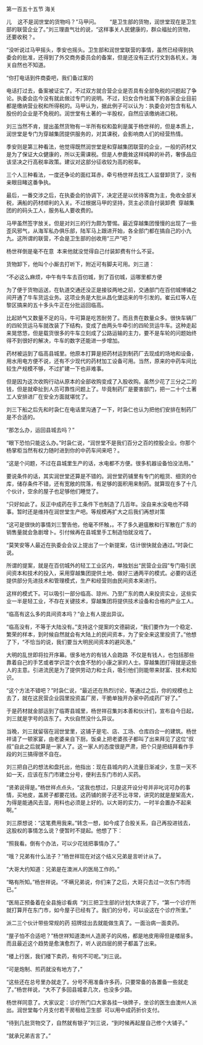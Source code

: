 

第一百五十五节 海关

儿    这不是润世堂的货物吗？”马甲问。       “是卫生部的货物，润世堂现在是卫生部的联营企业了。”刘三理直气壮的说，“这样事关人民健康的，群众福扯的货物，还要收税？。

“没听说过马甲摇头，季安也摇头。卫生部和润世堂联营的事情，虽然已经得到执委会的批准，还得到了外交商务委员会的备案，但是还没有正式行文到各机关。海关自然也不知道。

“你打电话到件商委吧，我们备过案的

电话打过去，备案被证实了。不过双方就合营企业是否具有全部免税的问题起了争论。执委会迄今没有就此做过专门的说明。不过，妇女合作社属下的各家企业目前都是缴纳营业税和所得税的。马甲认为，据此例子可以认为：执委会对包含有私人股份的企业是不免税的。润世堂有土著的一半股权，自然应该缴纳进口税。

刘三当然不肯，提出虽然货物有一半所有权和盈利是属于杨世祥的，但是本质上，润世堂是专门为穿越集团提供服务的，对其课税，会影响商人们的经营热情。

季安则是第三种看法，他觉得既然润世堂是和穿越集团联营的企业，一般的药材又是为了保证大众健康的，所以无需课税。但是人参鹿耸这样纯粹的补药，奢侈品应该坚决之行高税率政策。建议对这部分征收较为高的税率。

三个人三种看法，一度还争论的面红耳赤，牵亏杨世祥去找工人监督卸货了，没有亲眼目睹这番争执。

最后，一番交涉之后，在执委会的协调下，决定还是以优待客商为主，免收全部关税，满船的药材顺利的入关。不过根据马甲的坚持，货主必须自付装卸费  穿越集团的的码头工人，服务私人要收费的。

马甲虽然签字放关。但是对刘三的行为颇为警惕。最近穿越集团慢慢的出现了一些歪风邪气，从海军私办俱乐部，陆军马上跟进开始，各全部门都在搞自己的小九九。这所谓的联营，不会是卫生部的创收用“三产”吧？

杨世祥倒是毫不在意  本来他就没觉得自己付装卸费有什么不妥。

货物卸下，他叫个小厮去打听下，附近可有脚夫可用。刘三道：

“不必这么麻烦，中午有牛车去百仞城，到了百仞城，运哪里都方便

为了便于货物运送，在轨道交通还没正是接驳两地之前，交通部门在百仞城博铺之间开通了牛车货运业务。这项业务是大批从昌化堡运来的牛引发的。崔云红等人在黎区搞来的五十多头牛正在分批运回临高。

比起娇气又数量不足的马，牛可算是吃苦耐劳了。而且贵在数量众多。很快车辆厂的四轮货运马车就改装了下结构，变成了由两头牛牵引的四轮货运牛车。这种走起来晃悠悠，但是载货很多的牛车立刻成了公路运输的主力，要不是车轮的问题始终得不到很好的解决，牛车的数字还能进一步增加。

药材被运到了临高县城里。他原本打算是把药材运到制药厂去现成的场地和设备，用水用电方便不说，还有不少现代的药材加工设备可用。当然，原来的中药车间比较生产规模不够，不过扩建一下也非难事。

但是因为这次收购行动从原本的全部收购变成了入股收购。虽然少花了三分之二的钱，但是就牵扯到人员可靠性问题上了。毕竟制药厂是要害部门，把一二十个土著工人安排进厂在安全方面就堪忧了。

刘三下船之后先和时袅仁在电话里沟通了一下，时袅仁也认为把他们安排在制药厂是不合适的。

“那怎么办，运回县城去吗？”

“眼下恐怕只能这么办。”时袅仁说，“润世堂不是我们百分之百的控股企业。你那个杨掌柜当然有权力随时进到你的中药车间来吧？。

“这是个问题，不过在县城里生产的话，水电都不方便。很多机器设备怕没法用。”

要说条件的话，其实润世堂还算是不错的。润世堂药铺里有专门的粗货、细货的仓库，储存条件不错，还有宽敞的院落，有足够的面积用来制药。就算现在多了十几个伙计，空余的屋子也足够他们睡觉了。

“只好如此了。反正中成药在手工条件下也制造了几百年。没自来水没电也不碍事。暂时还是维持在润世堂生产吧。等规模再扩大之后我们再想对策

“这可是很快的事情刘三警告他，他毫不怀触，。不了多久避瘟散和行军散在广东的销售量就会急剧增卜。引付候再在县城里手工制造怕就没戏了。

“莫笑安等人最近在执委会会议上提出了一个新提案，估计很快就会通过。”时袅仁说。

所谓的提案，就是在百仞城外的轻工工业区内，单独划出“民营企业园”专门吸引民间资本和技术的投入，采用穿越集团提供土地、做好三通两平的模式。必要的话还提供部分先进技术和管理模式，生产和经营则由民间资本来进行。

这样的模式下。可以吸引一部分临高、琼州、乃至广东的商人来投资实业，这些实业一半是轻工业，不存在关键技术，穿越集团将提供技术设备和合格的产业工人。

“临高有这么多的具间资本吗？”会上有人提出异议。

“临高没有，不等于大陆没有。”支持这个提案的文德嗣说，“我们要作为一个稳定、繁荣的样本，到时候自然就会有大陆上的民间资本，为了安全来这里投资了。”他想了下，“不恰当的说，我们要当大明民间资本的避风港。”

大明的乱世即将拉开序幕。很多地方的有钱人会跑路  不仅是有钱人，也包括那些靠着自己的手艺或者学识混个衣食不愁的小康之家的人士。穿越集团打得就是这些人的主意。引进流民是为了提供劳动力和士兵，吸引他们则能带来财富、技术和知识。

“这个方法不错吧？”时袅仁说，“最近还在热烈讨论，等通过之后，你的规模也上去了，就在这民营企业园里投资盖厂房，干脆单独开办家中药成药厂好了。”

于是药材就金部运到了临寄县城里，杨世祥召集刘本善和伙计们，宣布自今日起，刘三就是字号的店东了。大伙自然没什么异议。

当晚，刘三就留宿在润世堂里，这铺子是宅、店、工场、仓库四合一的建筑。杨世祥请了一顿家宴，由老婆亲自下厨。饭桌上把老婆孩子都叫了出来拜见了这位“叔叔”自此之后就算是一家人了。这一家人的态度很是严肃，把个只是把结拜看作手段的刘三搞得很不自在。

刘三把自己的想法和盘托出，他指出：现在县城内的人流量日渐减少，生意一天不如一天，应该在东门市建立分号，便利去东门市的人买药。

“贤弟说得是。”杨世祥点点头，“这我也想过，只是这开设分号并非叱诧可办的事情，买地皮，盖房子都要花钱。这药铺的房子还不比寻常，讲究的就是屋架高大，为得是能通风去湿，用料也必须是上好的。以大哥的实力，一时半会置办不起来啊。”

刘三原想说：“这笔费用我来。”转念一想，如今成了合股关系，自己再投进钱去，这股权的事情怎么说？便暂时不提起。他想了下：

“照我看。倒有个办法，可以少花钱把事情办了。”

“哦？兄弟有什么法子？”杨世祥现在对这个结义兄弟是言听计从了。

“大哥大约知道：兄弟是在澳洲人的医局工作的。”

“略有所知。”杨世祥说。“不瞒兄弟说，你们来了之后，大哥只去过一次东门市而已。”

“医局正预备着在全县施诊看病  ”刘三把卫生部的计划大体说了下，“第一个诊疗所就打算开在东门市，如今屋子已经有了。我们的分号，可以设这在个诊疗所里。”

派二三个伙计带些常规的药 招牌挂出去就能做生真了。一面治病一面卖药。

“屋子怕不合适吧？”杨世祥知道澳州人造房子的风格，都是地皮用得但是楼层多。而且最近这个趋势是愈演愈烈了，听人说四层的房子都盖了出来。

“楼上行医，我们楼下卖药，有何不可呢。”刘三说。

“可是炮制、煎药就没有地方了，”

“这些还在总号里办就走了。分号不用准备许多药，只要常备的各置备一些就走了。”杨世祥说，“大不了多回县城拿几次，也没多少路。

杨世祥同意了。大家议定：诊疗所门口大家各挂一块牌子，坐诊的医生由澳州人派出。润世堂每个月支付若干房租给卫生部  可以用中成药折价支付。

“待到几批货物交了，自然就有银子”刘三说，“到时候再起屋自己修个大铺子。”

“就承兄弟吉言了。”

